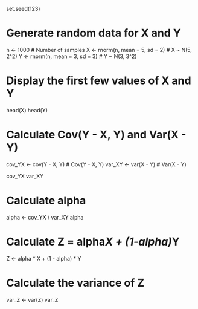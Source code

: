 set.seed(123)

# Generate random data for X and Y
n <- 1000  # Number of samples
X <- rnorm(n, mean = 5, sd = 2)  # X ~ N(5, 2^2)
Y <- rnorm(n, mean = 3, sd = 3)  # Y ~ N(3, 3^2)

# Display the first few values of X and Y
head(X)
head(Y)


# Calculate Cov(Y - X, Y) and Var(X - Y)
cov_YX <- cov(Y - X, Y)  # Cov(Y - X, Y)
var_XY <- var(X - Y)     # Var(X - Y)

cov_YX
var_XY


# Calculate alpha
alpha <- cov_YX / var_XY
alpha



# Calculate Z = alpha*X + (1-alpha)*Y
Z <- alpha * X + (1 - alpha) * Y

# Calculate the variance of Z
var_Z <- var(Z)
var_Z


